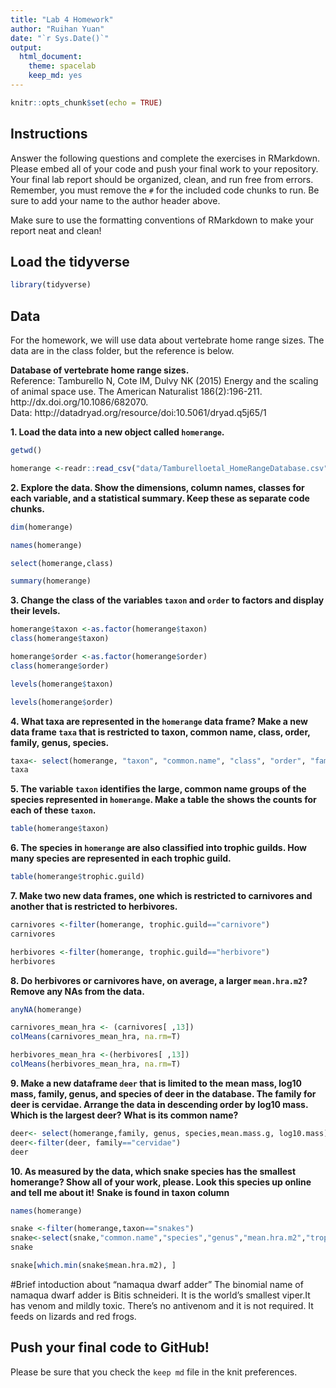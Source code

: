 ```yaml
---
title: "Lab 4 Homework"
author: "Ruihan Yuan"
date: "`r Sys.Date()`"
output:
  html_document: 
    theme: spacelab
    keep_md: yes
---
```


```r
knitr::opts_chunk$set(echo = TRUE)
```

## Instructions
Answer the following questions and complete the exercises in RMarkdown. Please embed all of your code and push your final work to your repository. Your final lab report should be organized, clean, and run free from errors. Remember, you must remove the `#` for the included code chunks to run. Be sure to add your name to the author header above.  

Make sure to use the formatting conventions of RMarkdown to make your report neat and clean!  

## Load the tidyverse
```r
library(tidyverse)
```

## Data
For the homework, we will use data about vertebrate home range sizes. The data are in the class folder, but the reference is below.  

**Database of vertebrate home range sizes.**  
Reference: Tamburello N, Cote IM, Dulvy NK (2015) Energy and the scaling of animal space use. The American Naturalist 186(2):196-211. http://dx.doi.org/10.1086/682070.  
Data: http://datadryad.org/resource/doi:10.5061/dryad.q5j65/1  

**1. Load the data into a new object called `homerange`.**
```r
getwd()
```
```r
homerange <-readr::read_csv("data/Tamburelloetal_HomeRangeDatabase.csv")
```


**2. Explore the data. Show the dimensions, column names, classes for each variable, and a statistical summary. Keep these as separate code chunks.**  
```r
dim(homerange)
```
```r
names(homerange)
```

```r
select(homerange,class)
```
```r
summary(homerange)
```


**3. Change the class of the variables `taxon` and `order` to factors and display their levels.**  

```r
homerange$taxon <-as.factor(homerange$taxon)
class(homerange$taxon)
```
```r
homerange$order <-as.factor(homerange$order)
class(homerange$order)
```
```r
levels(homerange$taxon)
```
```r
levels(homerange$order)
```

**4. What taxa are represented in the `homerange` data frame? Make a new data frame `taxa` that is restricted to taxon, common name, class, order, family, genus, species.**  

```r
taxa<- select(homerange, "taxon", "common.name", "class", "order", "family", "genus", "species")
taxa
```


**5. The variable `taxon` identifies the large, common name groups of the species represented in `homerange`. Make a table the shows the counts for each of these `taxon`.**  

```r
table(homerange$taxon)
```

**6. The species in `homerange` are also classified into trophic guilds. How many species are represented in each trophic guild.**  

```r
table(homerange$trophic.guild)
```


**7. Make two new data frames, one which is restricted to carnivores and another that is restricted to herbivores.**  

```r
carnivores <-filter(homerange, trophic.guild=="carnivore")
carnivores
```
```r
herbivores <-filter(homerange, trophic.guild=="herbivore")
herbivores
```

**8. Do herbivores or carnivores have, on average, a larger `mean.hra.m2`? Remove any NAs from the data.**  
```r
anyNA(homerange)
```
```r
carnivores_mean_hra <- (carnivores[ ,13])
colMeans(carnivores_mean_hra, na.rm=T)
```
```r
herbivores_mean_hra <-(herbivores[ ,13])
colMeans(herbivores_mean_hra, na.rm=T)
```

**9. Make a new dataframe `deer` that is limited to the mean mass, log10 mass, family, genus, and species of deer in the database. The family for deer is cervidae. Arrange the data in descending order by log10 mass. Which is the largest deer? What is its common name?**  

```r
deer<- select(homerange,family, genus, species,mean.mass.g, log10.mass)
deer<-filter(deer, family=="cervidae")
deer
```

**10. As measured by the data, which snake species has the smallest homerange? Show all of your work, please. Look this species up online and tell me about it!** **Snake is found in taxon column**

```r
names(homerange)
```

```r
snake <-filter(homerange,taxon=="snakes")
snake<-select(snake,"common.name","species","genus","mean.hra.m2","trophic.guild")
snake
```
```r
snake[which.min(snake$mean.hra.m2), ]
```
#Brief intoduction about "namaqua dwarf adder"
The binomial name of namaqua dwarf adder is Bitis schneideri. It is the world's smallest viper.It has venom and mildly toxic. There's no antivenom and it is not required. It feeds on lizards and red frogs.



## Push your final code to GitHub!
Please be sure that you check the `keep md` file in the knit preferences.   
